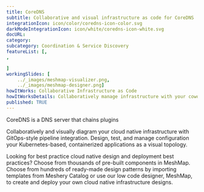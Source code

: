 ---title: CoreDNS  subtitle: Collaborative and visual infrastructure as code for CoreDNSintegrationIcon: icon/color/coredns-icon-color.svgdarkModeIntegrationIcon: icon/white/coredns-icon-white.svgdocURL: category: subcategory: Coordination & Service DiscoveryfeatureList: [,,]workingSlides: [    ../_images/meshmap-visualizer.png,    ../_images/meshmap-designer.png]howItWorks: Collaborative Infrastructure as CodehowItWorksDetails: Collaboratively manage infrastructure with your coworkers synchronously sharing the same designs.published: TRUE---<p>    CoreDNS is a DNS server that chains plugins</p><p>    Collaboratively and visually diagram your cloud native infrastructure with GitOps-style pipeline integration. Design, test, and manage configuration your Kubernetes-based, containerized applications as a visual topology.</p><p>    Looking for best practice cloud native design and deployment best practices? Choose from thousands of pre-built components in MeshMap. Choose from hundreds of ready-made design patterns by importing templates from Meshery Catalog or use our low code designer, MeshMap, to create and deploy your own cloud native infrastructure designs.</p>